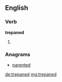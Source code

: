 ==English==

===Verb===
'''trepaned'''

# {{en-past of|trepan}}

===Anagrams===
* [[parented#English|parented]]

[[de:trepaned]]
[[mg:trepaned]]